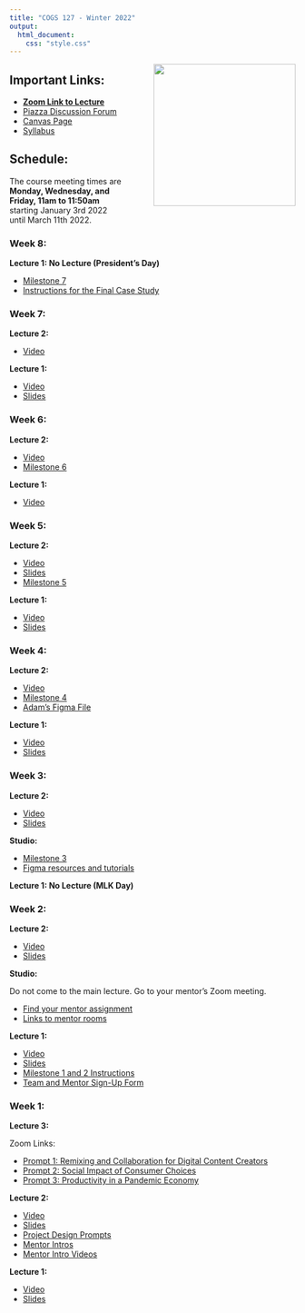 ```yaml
---
title: "COGS 127 - Winter 2022"
output: 
  html_document:
    css: "style.css"
---
```


<a href="https://en.wikipedia.org/wiki/Saturn_Devouring_His_Son"><img src="saturn.png" style="float:right;width:250px;margin-left:50px;margin-bottom:25px;"></a>

## Important Links:

- [**Zoom Link to Lecture**](https://ucsd.zoom.us/j/94147038462)
- [Piazza Discussion Forum](https://piazza.com/ucsd/winter2022/cogs127)
- [Canvas Page](https://canvas.ucsd.edu/courses/34927)
- [Syllabus](https://docs.google.com/document/d/1JdQFcB2yX53teMEPZfQtVoQU2zGOb-5pBbqejgT928E/edit?usp=sharing)

## Schedule:

The course meeting times are 
**Monday, Wednesday, and Friday, 11am to 11:50am** starting January 3rd 2022 
until March 11th 2022.

### Week 8:

**Lecture 1: No Lecture (President's Day)**

  - [Milestone 7](https://docs.google.com/document/d/1Pr_QTfYsmJfE0yUJ7BfOV0KNOWiRwXwloyFcMjkZ5Sk/edit?usp=sharing)
  - [Instructions for the Final Case Study](https://docs.google.com/document/d/1sliSr5ryU1LRBjj1J5Bxz9Uxr3ZdnCWzHIAA7_Mpq0M/edit?usp=sharing)

### Week 7:

**Lecture 2:**

  - [Video](https://youtu.be/67UouMKkskA)

**Lecture 1:**

  - [Video](https://youtu.be/SPHHCuaHzNI)
  - [Slides](https://docs.google.com/presentation/d/1gQB4b0y08ueGDceVT1KvZ9m-pC4gGsfJXEOm5v_RXwM/edit?usp=sharing)

### Week 6:

**Lecture 2:**

  - [Video](https://youtu.be/j5-mItur5Jc)
  - [Milestone 6](https://docs.google.com/document/d/1Le3G-NqdMDwvKjEOKl8XqOSpDBWDDDqfhw5ZN3OThVo/edit?usp=sharing)

**Lecture 1:**

  - [Video](https://youtu.be/2lvawYFxYX8)

### Week 5:

**Lecture 2:**

  - [Video](https://youtu.be/Fjb0ZUv9x7Q)
  - [Slides](https://docs.google.com/presentation/d/1BLFcgBpMCSGZypPz9ts9cHo49goUNF3RhiZLEx2rV74/edit?usp=sharing)
  - [Milestone 5](https://docs.google.com/document/d/1137ooxjxhVMFcml-28kfd3O9ee7e4L2oZRnEbs47Uwc/edit?usp=sharing)

**Lecture 1:**

  - [Video](https://youtu.be/uSCbMvRW56Y)
  - [Slides](https://docs.google.com/presentation/d/1yBdowl-PCIVlE0sHN4azwr9bYco_aNSD15MKj4AgEdI/edit?usp=sharing)

### Week 4:

**Lecture 2:**

  - [Video](https://youtu.be/92DImnCm78Y)
  - [Milestone 4](https://docs.google.com/document/d/1h9IfC71HF6uYT6LwLRUeKzrPXT4bmQeyIbegYU4MS0Q/edit?usp=sharing)
  - [Adam's Figma File](https://www.figma.com/file/KjRMbCiqPjgFbZdHHzdndb/1%2F28?node-id=201%3A4067)

**Lecture 1:**

  - [Video](https://youtu.be/1QaTf3Y1XqE)
  - [Slides](https://docs.google.com/presentation/d/1GUk8zuXlyTWGuFwl_Pi0ABaKy3tmIOfhB-E9HlZngV0/edit?usp=sharing)

### Week 3:

**Lecture 2:**

  - [Video](https://youtu.be/lKu7-qYj1r8)
  - [Slides](https://docs.google.com/presentation/d/1QG_1tG9-3oiaq6mwK1jj7zHsjWNOK4W2elPcphHbAFg/edit?usp=sharing)

**Studio:**

- [Milestone 3](https://docs.google.com/document/d/156bXpAZ6e3oyrclh6qWvzKhYXcjp1iErts40ewHe3eU/edit?usp=sharing)
- [Figma resources and tutorials](https://docs.google.com/document/d/1XyImIRs7U2VQBh-rmtJVCB4E43PRtYEcXM0b12zS9Cc/edit?usp=sharing)

**Lecture 1: No Lecture (MLK Day)**

### Week 2:

**Lecture 2:**

  - [Video](https://youtu.be/XrXEZ0IiYtc)
  - [Slides](https://docs.google.com/presentation/d/1DVAGhSNrN7WQQOwJiOLaA8sEqtfoT8jUa_5CCKKCXrg/edit?usp=sharing)

**Studio:**
  
  Do not come to the main lecture. Go to your mentor's Zoom meeting.

  - [Find your mentor assignment](https://docs.google.com/spreadsheets/d/1C2b8ukxldZmQ8ru3IZe-V5N7Ex1IBeyVJeMVfVSti_E/edit?usp=sharing)
  - [Links to mentor rooms](https://docs.google.com/document/d/1fa0RJkTf0BcnDQUaFWw-rjw1MpoLvI_VGAq4nDpqFRE/edit)

**Lecture 1:**

  - [Video](https://youtu.be/f4c2_X98eWg)
  - [Slides](https://docs.google.com/presentation/d/1WmrC8dxQ4truRZa4DiHHiYsMGXgb7YiOluCs7WNWqg8/edit?usp=sharing)
  - [Milestone 1 and 2 Instructions](https://docs.google.com/document/d/1Ns9ej3XzDReYPu5q5U-_5DLLcKxUZHNw3Z5Vpu29hVw/edit?usp=sharing)
  - [Team and Mentor Sign-Up Form](https://forms.gle/y8Nsc7jdSVNjSYRJ8)

### Week 1:

**Lecture 3:**

Zoom Links:

  - [Prompt 1: Remixing and Collaboration for Digital Content Creators ](https://ucsd.zoom.us/j/93607351760)
  - [Prompt 2: Social Impact of Consumer Choices ](https://ucsd.zoom.us/my/kendallnakai)
  - [Prompt 3: Productivity in a Pandemic Economy ](https://ucsd.zoom.us/j/94147038462)

**Lecture 2:**

  - [Video](https://youtu.be/ik4QypJ3lyU)
  - [Slides](https://docs.google.com/presentation/d/1yWVK7JUIuEmR-T9RhDBmT8kudeTqSBI6uFuRwQ3-xB8/edit?usp=sharing)
  - [Project Design Prompts](https://docs.google.com/document/d/1JCqJPEhz1hK7kltdw8Pq50cFTxq54IN84E7XRJ1fKHg/edit?usp=sharing)
  - [Mentor Intros](https://docs.google.com/document/d/1fa0RJkTf0BcnDQUaFWw-rjw1MpoLvI_VGAq4nDpqFRE/edit?usp=sharing)
  - [Mentor Intro Videos](https://youtu.be/rXVMUY_8RG4)

**Lecture 1:**

  - [Video](https://youtu.be/NhRw3jXl-vQ)
  - [Slides](https://docs.google.com/presentation/d/19B4J8erjY4mtg0qvGdFL5DY4bAb9OSk-dDLloUlqqzI/edit?usp=sharing)
  

